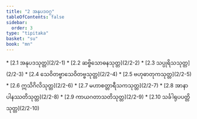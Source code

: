 ```yaml
---
title: "2 အနုပဒဝဂ္ဂ"
tableOfContents: false
sidebar:
  order: 3
type: "tipitaka"
basket: "su"
book: "mn"
---
```



<DynamicBreadcrumb />



<TableOfContents book="mn" section="2">
* [2.1 အနုပဒသုတ္တ](2/2-1)
* [2.2 ဆဗ္ဗိသောဓနသုတ္တ](2/2-2)
* [2.3 သပ္ပုရိသသုတ္တ](2/2-3)
* [2.4 သေဝိတဗ္ဗာသေဝိတဗ္ဗသုတ္တ](2/2-4)
* [2.5 ဗဟုဓာတုကသုတ္တ](2/2-5)
* [2.6 ဣသိဂိလိသုတ္တ](2/2-6)
* [2.7 မဟာစတ္တာရီသကသုတ္တ](2/2-7)
* [2.8 အာနာပါနဿတိသုတ္တ](2/2-8)
* [2.9 ကာယဂတာသတိသုတ္တ](2/2-9)
* [2.10 သင်္ခါရုပပတ္တိသုတ္တ](2/2-10)
</TableOfContents>